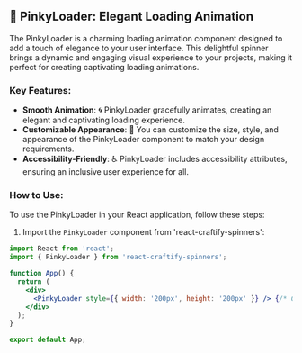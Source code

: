 
<Meta title="Spinners/PinkyLoader" component={PinkyLoader} />

## 🌸 PinkyLoader: Elegant Loading Animation

The PinkyLoader is a charming loading animation component designed to add a touch of elegance to your user interface. This delightful spinner brings a dynamic and engaging visual experience to your projects, making it perfect for creating captivating loading animations.

### Key Features:

- **Smooth Animation**: 🌀 PinkyLoader gracefully animates, creating an elegant and captivating loading experience.
- **Customizable Appearance**: 📐 You can customize the size, style, and appearance of the PinkyLoader component to match your design requirements.
- **Accessibility-Friendly**: ♿ PinkyLoader includes accessibility attributes, ensuring an inclusive user experience for all.

### How to Use:

To use the PinkyLoader in your React application, follow these steps:

1. Import the `PinkyLoader` component from 'react-craftify-spinners':

```jsx
import React from 'react';
import { PinkyLoader } from 'react-craftify-spinners';

function App() {
  return (
    <div>
      <PinkyLoader style={{ width: '200px', height: '200px' }} /> {/* Customize the style as needed */}
    </div>
  );
}

export default App;
